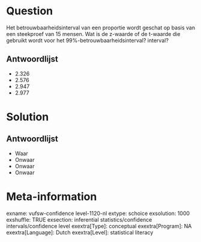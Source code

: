 Question
========
Het betrouwbaarheidsinterval van een proportie wordt geschat op basis van een steekproef van 15 mensen. Wat is de z-waarde of de t-waarde die gebruikt wordt voor het 99%-betrouwbaarheidsinterval? interval?

Antwoordlijst
----------
* 2.326
* 2.576
* 2.947
* 2.977

Solution
========

Antwoordlijst
----------
* Waar
* Onwaar
* Onwaar
* Onwaar

Meta-information
================
exname: vufsw-confidence level-1120-nl
extype: schoice
exsolution: 1000
exshuffle: TRUE
exsection: inferential statistics/confidence intervals/confidence level
exextra[Type]: conceptual
exextra[Program]: NA
exextra[Language]: Dutch
exextra[Level]: statistical literacy

